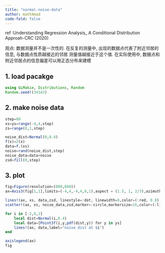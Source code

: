 ```yaml
---
title: "normal-noise-data"
author: math4mad
code-fold: false
---
```


:::{.callout-note title="info"}
ref :Understanding Regression Analysis_ A Conditional Distribution Approah-CRC (2020)

观点: 数据测量并不是一次性的. 在反复的测量中, 出现的数据点代表了附近邻居的信息, 与数据点性质越接近的邻居
测量值越接近于这个值. 在实际使用中, 数据点和附近邻居点的信息偏差可以用正态分布来建模
:::

## 1. load pacakge 
```julia
using GLMakie, Distributions, Random 
Random.seed!(34343)
```

## 2. make noise data 
```julia
step=80
xs=ys=range(-4,4,step)
zs=range(0,1,step)

noise_dist=Normal(0,0.4)
f(x)=2(x)
data=f.(xs)
noise=rand(noise_dist,step)
noise_data=data+noise
zsd=fill(0,step)
```

## 3. plot 
```julia
fig=Figure(resolution=(800,600))
ax=Axis3(fig[1,1],limits=(-4,4,-4,4,0,1),aspect = (1.5, 1, 2/3),azimuth=-0.2pi)

lines!(ax, xs, data,zsd, linestyle=:dot, linewidth=8,color=(:red, 0.8),label="real data")
scatter!(ax, xs, noise_data,zsd,marker=:circle,markersize=16,color=(:lightgreen,0.1),strokewidth=2,strokecolor=:black,label="noise data")

for i in [-2,0,2]
    local dist=Normal(i,0.4)
    local data=[Point3f(i,y,pdf(dist,y)) for y in ys]
    lines!(ax, data,label="noise dist at $i")
end

axislegend(ax)
fig
```
